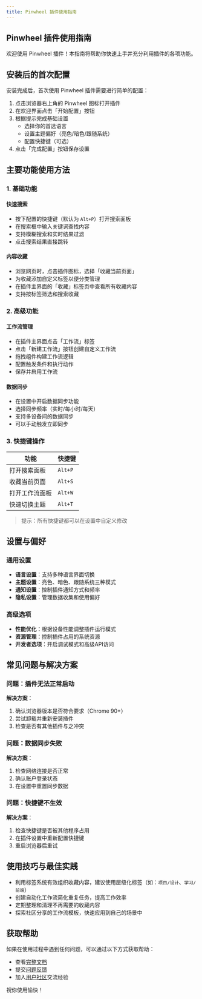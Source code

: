 ```yaml
---
title: Pinwheel 插件使用指南
---
```


## Pinwheel 插件使用指南

欢迎使用 Pinwheel 插件！本指南将帮助你快速上手并充分利用插件的各项功能。

## 安装后的首次配置

安装完成后，首次使用 Pinwheel 插件需要进行简单的配置：

1. 点击浏览器右上角的 Pinwheel 图标打开插件
2. 在欢迎界面点击「开始配置」按钮
3. 根据提示完成基础设置
   - 选择你的首选语言
   - 设置主题偏好（亮色/暗色/跟随系统）
   - 配置快捷键（可选）
4. 点击「完成配置」按钮保存设置

## 主要功能使用方法

### 1. 基础功能

#### 快速搜索
- 按下配置的快捷键（默认为 `Alt+P`）打开搜索面板
- 在搜索框中输入关键词查找内容
- 支持模糊搜索和实时结果过滤
- 点击搜索结果直接跳转

#### 内容收藏
- 浏览网页时，点击插件图标，选择「收藏当前页面」
- 为收藏添加自定义标签以便分类管理
- 在插件主界面的「收藏」标签页中查看所有收藏内容
- 支持按标签筛选和搜索收藏

### 2. 高级功能

#### 工作流管理
- 在插件主界面点击「工作流」标签
- 点击「新建工作流」按钮创建自定义工作流
- 拖拽组件构建工作流逻辑
- 配置触发条件和执行动作
- 保存并启用工作流

#### 数据同步
- 在设置中开启数据同步功能
- 选择同步频率（实时/每小时/每天）
- 支持多设备间的数据同步
- 可以手动触发立即同步

### 3. 快捷键操作

| 功能 | 快捷键 |
|------|--------|
| 打开搜索面板 | `Alt+P` |
| 收藏当前页面 | `Alt+S` |
| 打开工作流面板 | `Alt+W` |
| 快速切换主题 | `Alt+T` |

> 提示：所有快捷键都可以在设置中自定义修改

## 设置与偏好

### 通用设置
- **语言设置**：支持多种语言界面切换
- **主题设置**：亮色、暗色、跟随系统三种模式
- **通知设置**：控制插件通知方式和频率
- **隐私设置**：管理数据收集和使用偏好

### 高级选项
- **性能优化**：根据设备性能调整插件运行模式
- **资源管理**：控制插件占用的系统资源
- **开发者选项**：开启调试模式和高级API访问

## 常见问题与解决方案

### 问题：插件无法正常启动
**解决方案**：
1. 确认浏览器版本是否符合要求（Chrome 90+）
2. 尝试卸载并重新安装插件
3. 检查是否有其他插件与之冲突

### 问题：数据同步失败
**解决方案**：
1. 检查网络连接是否正常
2. 确认账户登录状态
3. 在设置中重置同步数据

### 问题：快捷键不生效
**解决方案**：
1. 检查快捷键是否被其他程序占用
2. 在插件设置中重新配置快捷键
3. 重启浏览器后重试

## 使用技巧与最佳实践

- 利用标签系统有效组织收藏内容，建议使用层级化标签（如：`项目/设计`、`学习/前端`）
- 创建自动化工作流简化重复任务，提高工作效率
- 定期整理和清理不再需要的收藏内容
- 探索社区分享的工作流模板，快速应用到自己的场景中

## 获取帮助

如果在使用过程中遇到任何问题，可以通过以下方式获取帮助：
- 查看[完整文档](https://gitee.com/levenx/pinwheel/wikis)
- 提交[问题反馈](https://gitee.com/levenx/pinwheel/issues)
- 加入[用户社区](https://gitee.com/levenx/pinwheel/discussions)交流经验

祝你使用愉快！
